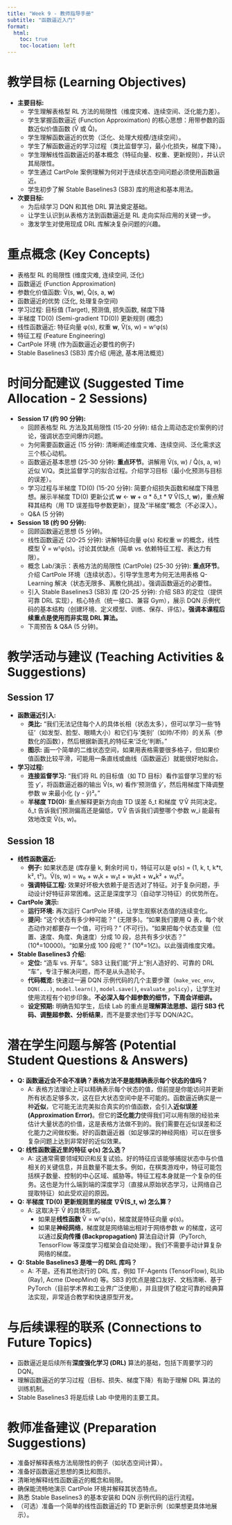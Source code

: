 ```yaml
---
title: "Week 9 - 教师指导手册"
subtitle: "函数逼近入门"
format:
  html:
    toc: true
    toc-location: left
---
```


# 教学目标 (Learning Objectives)

*   **主要目标:**
    *   学生理解表格型 RL 方法的局限性（维度灾难、连续空间、泛化能力差）。
    *   学生掌握函数逼近 (Function Approximation) 的核心思想：用带参数的函数近似价值函数 (V̂ 或 Q̂)。
    *   学生理解函数逼近的优势（泛化、处理大规模/连续空间）。
    *   学生了解函数逼近的学习过程（类比监督学习，最小化损失，梯度下降）。
    *   学生理解线性函数逼近的基本概念（特征向量、权重、更新规则），并认识其局限性。
    *   学生通过 CartPole 案例理解为何对于连续状态空间问题必须使用函数逼近。
    *   学生初步了解 Stable Baselines3 (SB3) 库的用途和基本用法。
*   **次要目标:**
    *   为后续学习 DQN 和其他 DRL 算法奠定基础。
    *   让学生认识到从表格方法到函数逼近是 RL 走向实际应用的关键一步。
    *   激发学生对使用现成 DRL 库解决复杂问题的兴趣。

# 重点概念 (Key Concepts)

*   表格型 RL 的局限性 (维度灾难, 连续空间, 泛化)
*   函数逼近 (Function Approximation)
*   参数化价值函数: V̂(s, **w**), Q̂(s, a, **w**)
*   函数逼近的优势 (泛化, 处理复杂空间)
*   学习过程: 目标值 (Target), 预测值, 损失函数, 梯度下降
*   半梯度 TD(0) (Semi-gradient TD(0)) 更新规则 (概念)
*   线性函数逼近: 特征向量 φ(s), 权重 **w**, V̂(s, w) = wᵀφ(s)
*   特征工程 (Feature Engineering)
*   CartPole 环境 (作为函数逼近必要性的例子)
*   Stable Baselines3 (SB3) 库介绍 (用途, 基本用法概览)

# 时间分配建议 (Suggested Time Allocation - 2 Sessions)

*   **Session 17 (约 90 分钟):**
    *   回顾表格型 RL 方法及其局限性 (15-20 分钟): 结合上周动态定价案例的讨论，强调状态空间爆炸问题。
    *   为何需要函数逼近 (15 分钟): 清晰阐述维度灾难、连续空间、泛化需求这三个核心动机。
    *   函数逼近基本思想 (25-30 分钟): **重点环节**。讲解用 V̂(s, w) / Q̂(s, a, w) 近似 V/Q。类比监督学习的拟合过程。介绍学习目标（最小化预测与目标的误差）。
    *   学习过程与半梯度 TD(0) (15-20 分钟): 简要介绍损失函数和梯度下降思想。展示半梯度 TD(0) 更新公式 **w** ← **w** + α * δ_t * ∇ V̂(S_t, **w**)，重点解释其结构（用 TD 误差指导参数更新），提及“半梯度”概念（不必深入）。
    *   Q&A (5 分钟)
*   **Session 18 (约 90 分钟):**
    *   回顾函数逼近思想 (5 分钟)。
    *   线性函数逼近 (20-25 分钟): 讲解特征向量 φ(s) 和权重 w 的概念，线性模型 V̂ = wᵀφ(s)。讨论其优缺点（简单 vs. 依赖特征工程、表达力有限）。
    *   概念 Lab/演示：表格方法的局限性 (CartPole) (25-30 分钟): **重点环节**。介绍 CartPole 环境（连续状态）。引导学生思考为何无法用表格 Q-Learning 解决（状态无限多、离散化挑战）。强调函数逼近的必要性。
    *   引入 Stable Baselines3 (SB3) 库 (20-25 分钟): 介绍 SB3 的定位（提供可靠 DRL 实现），核心特点（统一接口、兼容 Gym），展示 DQN 示例代码的基本结构（创建环境、定义模型、训练、保存、评估）。**强调本课程后续重点是使用而非实现 DRL 算法。**
    *   下周预告 & Q&A (5 分钟)。

# 教学活动与建议 (Teaching Activities & Suggestions)

## Session 17

*   **函数逼近引入:**
    *   **类比:** “我们无法记住每个人的具体长相（状态太多），但可以学习一些‘特征’（如发型、脸型、眼睛大小）和它们与‘类别’（如帅/不帅）的关系（参数化的函数），然后根据新面孔的特征来‘泛化’判断。”
    *   **图示:** 画一个简单的二维状态空间，如果用表格需要很多格子，但如果价值函数比较平滑，可能用一条直线或曲线（函数逼近）就能很好地拟合。
*   **学习过程:**
    *   **连接监督学习:** “我们将 RL 的目标值（如 TD 目标）看作监督学习里的‘标签 y’，将函数逼近器的输出 V̂(s, w) 看作‘预测值 ŷ’，然后用梯度下降调整参数 w 来最小化 (y - ŷ)²。”
    *   **半梯度 TD(0):** 重点解释更新方向由 TD 误差 δ_t 和梯度 ∇V̂ 共同决定。δ_t 告诉我们预测偏高还是偏低，∇V̂ 告诉我们调整哪个参数 w_i 能最有效地改变 V̂(s, w)。

## Session 18

*   **线性函数逼近:**
    *   **例子:** 如果状态是 (库存量 k, 剩余时间 t)，特征可以是 φ(s) = (1, k, t, k*t, k², t²)。V̂(s, w) = w₀ + w₁k + w₂t + w₃kt + w₄k² + w₅t²。
    *   **强调特征工程:** 效果好坏极大依赖于是否选对了特征。对于复杂问题，手动设计好特征非常困难。这正是深度学习（自动学习特征）的优势所在。
*   **CartPole 演示:**
    *   **运行环境:** 再次运行 CartPole 环境，让学生观察状态值的连续变化。
    *   **提问:** “这个状态有多少种可能？” (无限多)。“如果我们要用 Q 表，每个状态动作对都要存一个值，可行吗？” (不可行)。“如果把每个状态变量（位置、速度、角度、角速度）分成 10 段，总共有多少状态？” (10⁴=10000)。“如果分成 100 段呢？” (10⁸=1亿)。以此强调维度灾难。
*   **Stable Baselines3 介绍:**
    *   **定位:** “造车 vs. 开车”。SB3 让我们能“开上”别人造好的、可靠的 DRL “车”，专注于解决问题，而不是从头造轮子。
    *   **代码概览:** 快速过一遍 DQN 示例代码的几个主要步骤（`make_vec_env`, `DQN(...)`, `model.learn()`, `model.save()`, `evaluate_policy`），让学生对使用流程有个初步印象。**不必深入每个超参数的细节，下周会详细讲。**
    *   **设定预期:** 明确告知学生，后续 Lab 的重点是**理解算法思想、运行 SB3 代码、调整超参数、分析结果**，而不是要求他们手写 DQN/A2C。

# 潜在学生问题与解答 (Potential Student Questions & Answers)

*   **Q: 函数逼近会不会不准确？表格方法不是能精确表示每个状态的值吗？**
    *   A: 表格方法理论上可以精确表示每个状态的值，但前提是你能访问并更新所有状态足够多次，这在巨大状态空间中是不可能的。函数逼近确实是一种**近似**，它可能无法完美拟合真实的价值函数，会引入**近似误差 (Approximation Error)**。但它的**泛化能力**使得我们可以用有限的经验来估计大量状态的价值，这是表格方法做不到的。我们需要在近似误差和泛化能力之间做权衡。好的函数逼近器（如足够深的神经网络）可以在很多复杂问题上达到非常好的近似效果。
*   **Q: 线性函数逼近里的特征 φ(s) 怎么选？**
    *   A: 这通常需要领域知识和反复试验。好的特征应该能够捕捉状态中与价值相关的关键信息，并且数量不能太多。例如，在棋类游戏中，特征可能包括棋子数量、控制的中心区域、威胁等。特征工程本身就是一个复杂的任务。这也是为什么端到端的深度学习（直接从原始状态学习，让网络自己提取特征）如此受欢迎的原因。
*   **Q: 半梯度 TD(0) 更新规则里的梯度 ∇V̂(S_t, w) 怎么算？**
    *   A: 这取决于 V̂ 的具体形式。
        *   如果是**线性函数** V̂ = wᵀφ(s)，梯度就是特征向量 φ(s)。
        *   如果是**神经网络**，梯度就是网络输出相对于网络参数 w 的梯度，这可以通过**反向传播 (Backpropagation)** 算法自动计算（PyTorch, TensorFlow 等深度学习框架会自动处理）。我们不需要手动计算复杂网络的梯度。
*   **Q: Stable Baselines3 是唯一的 DRL 库吗？**
    *   A: 不是。还有其他流行的 DRL 库，例如 TF-Agents (TensorFlow), RLlib (Ray), Acme (DeepMind) 等。SB3 的优点是接口友好、文档清晰、基于 PyTorch（目前学术界和工业界广泛使用），并且提供了稳定可靠的经典算法实现，非常适合教学和快速原型开发。

# 与后续课程的联系 (Connections to Future Topics)

*   函数逼近是后续所有**深度强化学习 (DRL)** 算法的基础，包括下周要学习的 DQN。
*   理解函数逼近的学习过程（目标、损失、梯度下降）有助于理解 DRL 算法的训练机制。
*   Stable Baselines3 将是后续 Lab 中使用的主要工具。

# 教师准备建议 (Preparation Suggestions)

*   准备好解释表格方法局限性的例子（如状态空间计算）。
*   准备好函数逼近思想的类比和图示。
*   清晰地解释线性函数逼近的概念和局限。
*   确保能流畅地演示 CartPole 环境并解释其状态特点。
*   熟悉 Stable Baselines3 的基本安装和 DQN 示例代码的运行流程。
*   （可选）准备一个简单的线性函数逼近的 TD 更新示例（如果想更具体地展示）。